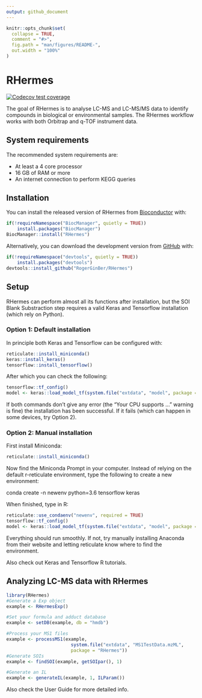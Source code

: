---
output: github_document
---

<!-- README.md is generated from README.Rmd. Please edit that file -->

```{r, include = FALSE}
knitr::opts_chunk$set(
  collapse = TRUE,
  comment = "#>",
  fig.path = "man/figures/README-",
  out.width = "100%"
)
```

# RHermes

<!-- badges: start -->
[![Codecov test coverage](https://codecov.io/gh/RogerGinBer/RHermes/branch/master/graph/badge.svg?token=HL73R4GHFJ)](https://codecov.io/gh/RogerGinBer/RHermes?branch=master)

<!-- badges: end -->

The goal of RHermes is to analyse LC-MS and LC-MS/MS data to identify compounds
in biological or environmental samples. The RHermes workflow works with
both Orbitrap and q-TOF instrument data.


## System requirements

The recommended system requirements are:

* At least a 4 core processor
* 16 GB of RAM or more
* An internet connection to perform KEGG queries

## Installation

You can install the released version of RHermes from
[Bioconductor](https://bioconductor.org/) with:

```{r, eval = FALSE}
if(!requireNamespace("BiocManager", quietly = TRUE))
    install.packages("BiocManager")
BiocManager::install("RHermes")
```

Alternatively, you can download the development version from
[GitHub](https://github.com/) with:

```{r, eval = FALSE}
if(!requireNamespace("devtools", quietly = TRUE))
    install.packages("devtools")
devtools::install_github("RogerGinBer/RHermes")
```
## Setup
RHermes can perform almost all its functions after installation, but the SOI
Blank Substraction step requires a valid Keras and Tensorflow installation
(which rely on Python).

### Option 1: Default installation
In principle both Keras and Tensorflow can be configured with:

```{r, eval = FALSE}
reticulate::install_miniconda()
keras::install_keras()
tensorflow::install_tensorflow()
```
After which you can check the following:
```{r, eval = FALSE}
tensorflow::tf_config()
model <- keras::load_model_tf(system.file("extdata", "model", package = "RHermes"))
```
If both commands don't give any error (the "Your CPU supports ..." warning is
fine) the installation has been successful. 
If it fails (which can happen in some devices, try Option 2).

### Option 2: Manual installation
First install Miniconda:
```{r, eval = FALSE}
reticulate::install_miniconda()
```
Now find the Miniconda Prompt in your computer. Instead of relying on the
default r-reticulate environment, type the following to create a new
environment:

conda create -n newenv python=3.6 tensorflow keras

When finished, type in R:
```{r, eval = FALSE}
reticulate::use_condaenv("newenv", required = TRUE)
tensorflow::tf_config()
model <- keras::load_model_tf(system.file("extdata", "model", package = "RHermes"))
```

Everything should run smoothly. If not, try manually installing Anaconda from
their website and letting reticulate know where to find the environment.

Also check out Keras and Tensorflow R tutorials.

## Analyzing LC-MS data with RHermes

```{r example, eval = FALSE}
library(RHermes)
#Generate a Exp object
example <- RHermesExp()

#Set your formula and adduct database
example <- setDB(example, db = "hmdb")

#Process your MS1 files
example <- processMS1(example,
                        system.file("extdata", "MS1TestData.mzML",
                        package = "RHermes"))
#Generate SOIs
example <- findSOI(example, getSOIpar(), 1)

#Generate an IL 
example <- generateIL(example, 1, ILParam())
```

Also check the User Guide for more detailed info.
